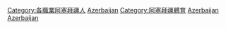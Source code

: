 {{Commons cat|Sportspeople from Azerbaijan}}

[[Category:各職業阿塞拜疆人|Category:各職業阿塞拜疆人]]
[[Category:各國運動員|Azerbaijan]]
[[Category:阿塞拜疆體育|Category:阿塞拜疆體育]]
[[Category:歐洲運動員|Azerbaijan]]
[[Category:亚洲运动员|Azerbaijan]]